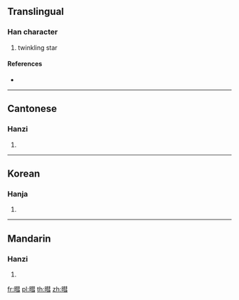 ==Translingual==

===Han character===
{{Han char|rn=72|rad=日|as=11|sn=15|four=|canj=AQJM,AQJS|ids=⿰日彗}}

# twinkling star

====References====
* {{Han ref|kx=0499.280|dkj=14135|dj=0868.340|hdz=21532.010|uh=66B3|ud=26291}}

----

==Cantonese==

===Hanzi===
{{yue-hanzi|jyut=[[wai3]]|y=wai3}}

# {{defn|lang=yue|sort=日11}}

----

==Korean==

===Hanja===
{{ko-hanja|hangeul=혜|eumhun=반짝일|rv=hye|mr=hye|y=hyey}}

# {{defn|lang=ko|sort=日11}}

----

==Mandarin==

===Hanzi===
{{cmn-hanzi|pin=[[huì]] ([[hui4]])|wg=hui<sup>4</sup>}}

# {{defn|lang=cmn|sort=日11}}

[[fr:暳]]
[[pl:暳]]
[[th:暳]]
[[zh:暳]]